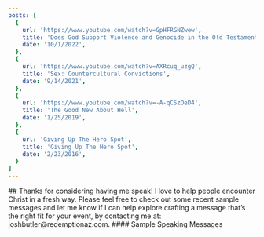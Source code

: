 ```yaml
---
posts: [
  {
    url: 'https://www.youtube.com/watch?v=GpHFRGNZwew',
    title: 'Does God Support Violence and Genocide in the Old Testament?',
    date: '10/1/2022',
  },
  {
    url: 'https://www.youtube.com/watch?v=AXRcuq_uzgQ',
    title: 'Sex: Countercultural Convictions',
    date: '9/14/2021',
  },
  {
    url: 'https://www.youtube.com/watch?v=-A-qCSzOeD4',
    title: 'The Good New About Hell',
    date: '1/25/2019',
  },
  {
    url: 'Giving Up The Hero Spot',
    title: 'Giving Up The Hero Spot',
    date: '2/23/2016',
  }
]
---
```



<Page title="Speaking" description="Are you interested in having me speak?" slug="speaking">
  ## Thanks for considering having me speak!
  I love to help people encounter Christ in a fresh way. Please feel free to check out some recent sample messages and let me know if I can help explore crafting a message that’s the right fit for your event, by contacting me at: joshbutler@redemptionaz.com.
  #### Sample Speaking Messages
  <PostLinks posts={frontmatter.posts}/>
  <ContactForm />
</Page>
